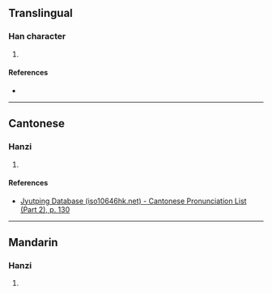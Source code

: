 {{character info/new}}
==Translingual==

===Han character===
{{Han char|rn=75|rad=木|as=10|sn=14|four=44961|canj=DTOR|ids=⿰木荅}}

# {{defn|Han|sort=木10}}

====References====
* {{Han ref|kx=0543.130|dkj=15235|dj=0931.030|hdz=21261.070|uh=6999|ud=27033|bh=E247|bd=57927}}

----

==Cantonese==

===Hanzi===
{{yue-hanzi|jyut=[[daap6]]|y=daap6}}

# {{defn|lang=yue|sort=木10}}

====References====
*[http://www.iso10646hk.net/jp/document/download.jsp Jyutping Database (iso10646hk.net) - Cantonese Pronunciation List (Part 2), p. 130]

----

==Mandarin==

===Hanzi===
{{cmn-hanzi|pin=[[tā]] ([[ta1]])|wg=t'a<sup>1</sup>}}

# {{defn|lang=cmn|sort=木10}}